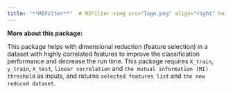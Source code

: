 ---
title: "**MIFilter**"  # MIFilter <img src="logo.png" align="right" height="139" />
---

**More about this package:**

This package helps with dimensional reduction (feature selection) in a dataset with highly correlated features to improve the classification performance and decrease the run time. This package requires `X_train`, `y_train`, `X_test`, `linear correlation` and `the mutual information (MI) threshold` as inputs, and returns `selected features list` and `the new reduced dataset`.
